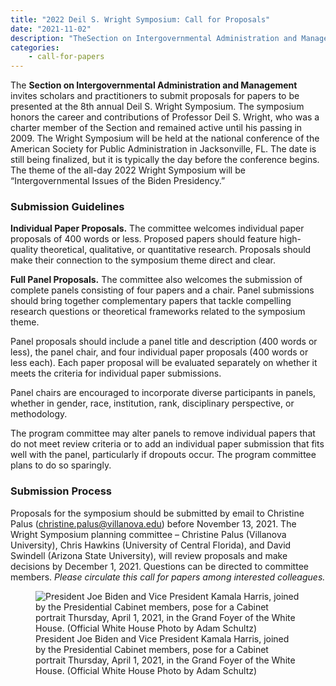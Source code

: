 ```yaml
---
title: "2022 Deil S. Wright Symposium: Call for Proposals"
date: "2021-11-02"
description: "TheSection on Intergovernmental Administration and Management invites scholars and practitioners to submit proposals for papers to be presented at the 8th annual Deil S. Wright Symposium. The symposium honors the career and contributions of Professor Deil S. Wright, who was a charter member of the Section and remained active until his passing in 2009. The Wright Symposium will be held at the national conference of the American Society for Public Administration in Jacksonville, FL.  The date is still being finalized, but it is typically the day before the conference begins.  The theme of the all-day 2022 Wright Symposium will be “Intergovernmental Issues of the Biden Presidency.”"
categories:
    - call-for-papers
---
```


The **Section on Intergovernmental Administration and Management** invites scholars and practitioners to submit proposals for papers to be presented at the 8th annual Deil S. Wright Symposium. The symposium honors the career and contributions of Professor Deil S. Wright, who was a charter member of the Section and remained active until his passing in 2009. The Wright Symposium will be held at the national conference of the American Society for Public Administration in Jacksonville, FL.  The date is still being finalized, but it is typically the day before the conference begins.  The theme of the all-day 2022 Wright Symposium will be “Intergovernmental Issues of the Biden Presidency.” 

### Submission Guidelines

**Individual Paper Proposals.**  The committee welcomes individual paper proposals of 400 words or less. Proposed papers should feature high-quality theoretical, qualitative, or quantitative research.  Proposals should make their connection to the symposium theme direct and clear.  

**Full Panel Proposals.**  The committee also welcomes the submission of complete panels consisting of four papers and a chair.  Panel submissions should bring together complementary papers that tackle compelling research questions or theoretical frameworks related to the symposium theme.

Panel proposals should include a panel title and description (400 words or less), the panel chair, and four individual paper proposals (400 words or less each). Each paper proposal will be evaluated separately on whether it meets the criteria for individual paper submissions.

Panel chairs are encouraged to incorporate diverse participants in panels, whether in gender, race, institution, rank, disciplinary perspective, or methodology.

The program committee may alter panels to remove individual papers that do not meet review criteria or to add an individual paper submission that fits well with the panel, particularly if dropouts occur. The program committee plans to do so sparingly.

### Submission Process

Proposals for the symposium should be submitted by email to Christine Palus ([christine.palus@villanova.edu](mailto:christine.palus@villanova.edu)) before November 13, 2021.  The Wright Symposium planning committee – Christine Palus (Villanova University), Chris Hawkins (University of Central Florida), and David Swindell (Arizona State University), will review proposals and make decisions by December 1, 2021.  Questions can be directed to committee members.  *Please circulate this call for papers among interested colleagues.*

![President Joe Biden and Vice President Kamala Harris, joined by the Presidential Cabinet members, pose for a Cabinet portrait Thursday, April 1, 2021, in the Grand Foyer of the White House. (Official White House Photo by Adam Schultz)](img/cabinet_of_president_joe_biden_in_april_2021.jpg)


